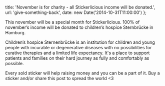  title: 'November is for charity - all Stickerlicious income will be donated.',
  url: 'give-something-back',
  date: new Date('2014-10-31T11:00:00')
};

This november will be a special month for Stickerlicious. 100% of november’s income will be donated to children’s hospice Sternbrücke in Hamburg.

Children’s hospice Sternenbrücke is an institution for children and young people with incurable or degenerative diseases with no possibilities for curative therapies and a limited life expectancy. It's a place to support patients and families on their hard journey as fully and comfortably as possible.

Every sold sticker will help raising money and you can be a part of it. Buy a sticker and/or share this post to spread the world <3
